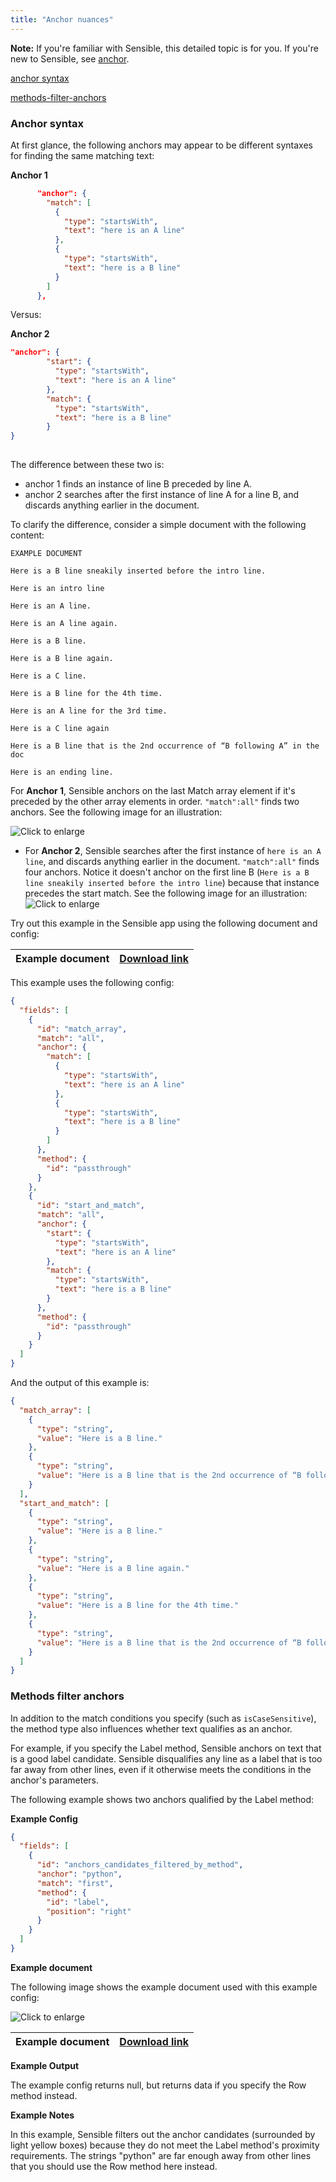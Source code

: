 ```yaml
---
title: "Anchor nuances"
---
```


**Note:** If you're familiar with Sensible, this detailed topic is for you. If you're new to Sensible, see [anchor](/senseml-reference/field-query-object/anchor-object).

[anchor syntax](/senseml-reference/field-query-object/anchor-object-nuances#anchor-syntax)

[methods-filter-anchors](/senseml-reference/field-query-object/anchor-object-nuances#methods-filter-anchors)

### Anchor syntax

At first glance, the following anchors may appear to be different syntaxes for finding the same matching text:

**Anchor 1**


```JSON JSON
      "anchor": {
        "match": [
          {
            "type": "startsWith",
            "text": "here is an A line"
          },
          {
            "type": "startsWith",
            "text": "here is a B line"
          }
        ]
      },
```
Versus:

**Anchor 2**



``` JSON JSON
"anchor": {
        "start": {
          "type": "startsWith",
          "text": "here is an A line"
        },
        "match": {
          "type": "startsWith",
          "text": "here is a B line"
        }
}
    
```
The difference between these two is:

* anchor 1 finds an instance of line B preceded by line A.
* anchor 2 searches after the first instance of line A for a line B, and discards anything earlier in the document.

To clarify the difference, consider a simple document with the following content:

```
EXAMPLE DOCUMENT

Here is a B line sneakily inserted before the intro line.

Here is an intro line

Here is an A line.

Here is an A line again.

Here is a B line.

Here is a B line again.

Here is a C line.

Here is a B line for the 4th time.

Here is an A line for the 3rd time.

Here is a C line again

Here is a B line that is the 2nd occurrence of “B following A” in the doc

Here is an ending line.
```
For **Anchor 1**, Sensible anchors on the last Match array element if it's preceded by the other array elements in order. `"match":all"` finds two anchors. See the following image for an illustration: 

![Click to enlarge](/images/anchor_2.png)

* For **Anchor 2**, Sensible searches after the first instance of `here is an A line`, and discards anything earlier in the document. `"match":all"` finds four anchors. Notice it doesn't anchor on the first line B (`Here is a B line sneakily inserted before the intro line`) because that instance precedes the start match. See the following image for an illustration:  
![Click to enlarge](/images/anchor_3.png)

Try out this example in the Sensible app using the following document and config:

| Example document | [Download link](https://raw.githubusercontent.com/sensible-hq/sensible-docs/main/readme-sync/assets/v0/pdfs/anchor.pdf) |
| ---------------- | ----------------------------------------------------------------------------------------------------------------------- |

This example uses the following config:

```JSON JSON 
{
  "fields": [
    {
      "id": "match_array",
      "match": "all",
      "anchor": {
        "match": [
          {
            "type": "startsWith",
            "text": "here is an A line"
          },
          {
            "type": "startsWith",
            "text": "here is a B line"
          }
        ]
      },
      "method": {
        "id": "passthrough"
      }
    },
    {
      "id": "start_and_match",
      "match": "all",
      "anchor": {
        "start": {
          "type": "startsWith",
          "text": "here is an A line"
        },
        "match": {
          "type": "startsWith",
          "text": "here is a B line"
        }
      },
      "method": {
        "id": "passthrough"
      }
    }
  ]
}
```
And the output of this example is:

```JSON JSON 
{
  "match_array": [
    {
      "type": "string",
      "value": "Here is a B line."
    },
    {
      "type": "string",
      "value": "Here is a B line that is the 2nd occurrence of “B following A” in the doc"
    }
  ],
  "start_and_match": [
    {
      "type": "string",
      "value": "Here is a B line."
    },
    {
      "type": "string",
      "value": "Here is a B line again."
    },
    {
      "type": "string",
      "value": "Here is a B line for the 4th time."
    },
    {
      "type": "string",
      "value": "Here is a B line that is the 2nd occurrence of “B following A” in the doc"
    }
  ]
}
```
### Methods filter anchors

In addition to the match conditions you specify (such as `isCaseSensitive`), the method type also influences whether text qualifies as an anchor.

For example, if you specify the Label method, Sensible anchors on text that is a good label candidate. Sensible disqualifies any line as a label that is too far away from other lines, even if it otherwise meets the conditions in the anchor's parameters.

The following example shows two anchors qualified by the Label method:

**Example Config**

```JSON JSON 
{
  "fields": [
    {
      "id": "anchors_candidates_filtered_by_method",
      "anchor": "python",
      "match": "first",
      "method": {
        "id": "label",
        "position": "right"
      }
    }
  ]
}
```
**Example document**

The following image shows the example document used with this example config:

![Click to enlarge](/images/ui_filtered_anchor.png)

| Example document | [Download link](https://raw.githubusercontent.com/sensible-hq/sensible-docs/main/readme-sync/assets/v0/pdfs/row%5Fcolumn.pdf) |
| ---------------- | ----------------------------------------------------------------------------------------------------------------------------- |

**Example Output**

The example config returns null, but returns data if you specify the Row method instead.

**Example Notes**

In this example, Sensible filters out the anchor candidates (surrounded by light yellow boxes) because they do not meet the Label method's proximity requirements. The strings "python" are far enough away from other lines that you should use the Row method here instead.